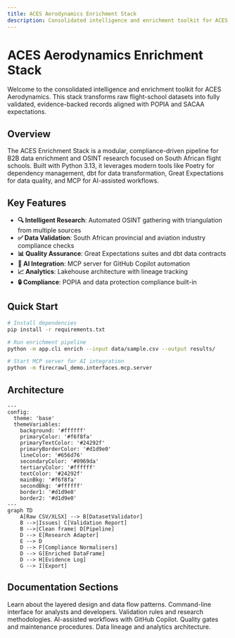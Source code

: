 ```yaml
---
title: ACES Aerodynamics Enrichment Stack
description: Consolidated intelligence and enrichment toolkit for ACES Aerodynamics
---
```


# ACES Aerodynamics Enrichment Stack

Welcome to the consolidated intelligence and enrichment toolkit for ACES Aerodynamics. This stack transforms raw flight-school datasets into fully validated, evidence-backed records aligned with POPIA and SACAA expectations.

## Overview

The ACES Enrichment Stack is a modular, compliance-driven pipeline for B2B data enrichment and OSINT research focused on South African flight schools. Built with Python 3.13, it leverages modern tools like Poetry for dependency management, dbt for data transformation, Great Expectations for data quality, and MCP for AI-assisted workflows.

## Key Features

- **🔍 Intelligent Research**: Automated OSINT gathering with triangulation from multiple sources
- **✅ Data Validation**: South African provincial and aviation industry compliance checks
- **📊 Quality Assurance**: Great Expectations suites and dbt data contracts
- **🤖 AI Integration**: MCP server for GitHub Copilot automation
- **📈 Analytics**: Lakehouse architecture with lineage tracking
- **🔒 Compliance**: POPIA and data protection compliance built-in

## Quick Start

```bash
# Install dependencies
pip install -r requirements.txt

# Run enrichment pipeline
python -m app.cli enrich --input data/sample.csv --output results/

# Start MCP server for AI integration
python -m firecrawl_demo.interfaces.mcp.server
```

## Architecture

```mermaid
---
config:
  theme: 'base'
  themeVariables:
    background: '#ffffff'
    primaryColor: '#f6f8fa'
    primaryTextColor: '#24292f'
    primaryBorderColor: '#d1d9e0'
    lineColor: '#656d76'
    secondaryColor: '#0969da'
    tertiaryColor: '#ffffff'
    textColor: '#24292f'
    mainBkg: '#f6f8fa'
    secondBkg: '#ffffff'
    border1: '#d1d9e0'
    border2: '#d1d9e0'
---
graph TD
    A[Raw CSV/XLSX] --> B[DatasetValidator]
    B -->|Issues| C[Validation Report]
    B -->|Clean frame| D[Pipeline]
    D --> E[Research Adapter]
    E --> D
    D --> F[Compliance Normalisers]
    D --> G[Enriched DataFrame]
    D --> H[Evidence Log]
    G --> I[Export]
```

## Documentation Sections


<CardGrid>
  <Card title="Architecture" icon="document">
    Learn about the layered design and data flow patterns.
  </Card>
  <Card title="CLI Guide" icon="terminal">
    Command-line interface for analysts and developers.
  </Card>
  <Card title="Data Quality" icon="data">
    Validation rules and research methodologies.
  </Card>
  <Card title="MCP Integration" icon="robot">
    AI-assisted workflows with GitHub Copilot.
  </Card>
  <Card title="Operations" icon="gear">
    Quality gates and maintenance procedures.
  </Card>
  <Card title="Lakehouse" icon="database">
    Data lineage and analytics architecture.
  </Card>
</CardGrid>
